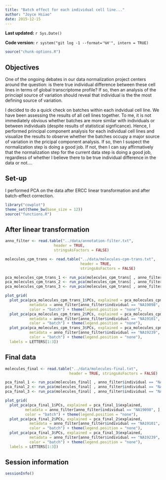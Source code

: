 ```yaml
---
title: "Batch effect for each individual cell line..."
author: "Joyce Hsiao"
date: 2015-12-15
---
```


**Last updated:** `r Sys.Date()`

**Code version:** `r system("git log -1 --format='%H'", intern = TRUE)`

```r
source("chunk-options.R")
```

## Objectives

One of the ongoing debates in our data normalization project centers around the question: is there true individual difference between these cell lines in terms of global transcriptome profile? If so, then an analysis of the princiapl source of variation should reveal that individual is the the most defining source of variation. 

I decided to do a quick check on batches within each indvidual cell line. We have been assessing the results of all cell lines together. To me, it is not immediately obvious whether batches are more similar with individuals or between individuals (despite results of statistical signficance). Hence, I performed principal component analysis for each individual cell lines and visualize the results to observe whether the batches occupy a major source of variation in the pricipal component analysis. If so, then I suspect the normalization step is doing a good job. If not, then I can say affirmatively that the normalization step for the current data step is doing a good job, regardless of whether I believe there to be true individual difference in the data or not....


## Set-up

I performed PCA on the data after ERCC linear transformation and after batch-effect correction.

```r
library("cowplot")
theme_set(theme_bw(base_size = 12))
source("functions.R")
```


## After linear transformation

```r
anno_filter <- read.table("../data/annotation-filter.txt", 
                      header = TRUE,
                      stringsAsFactors = FALSE)
```


```r
molecules_cpm_trans <- read.table("../data/molecules-cpm-trans.txt",
                                  header = TRUE,
                                  stringsAsFactors = FALSE)
```


```r
pca_molecules_cpm_trans_1 <- run_pca(molecules_cpm_trans[ , anno_filter$individual == "NA19098"])
pca_molecules_cpm_trans_2 <- run_pca(molecules_cpm_trans[ , anno_filter$individual == "NA19101"])
pca_molecules_cpm_trans_3 <- run_pca(molecules_cpm_trans[ , anno_filter$individual == "NA19239"])

plot_grid(
  plot_pca(pca_molecules_cpm_trans_1$PCs, explained = pca_molecules_cpm_trans_1$explained,
           metadata = anno_filter[anno_filter$individual == "NA19098", ],
           color = "batch") + theme(legend.position = "none"),
  plot_pca(pca_molecules_cpm_trans_2$PCs, explained = pca_molecules_cpm_trans_2$explained,
           metadata = anno_filter[anno_filter$individual == "NA19101", ],
           color = "batch") + theme(legend.position = "none"),
  plot_pca(pca_molecules_cpm_trans_3$PCs, explained = pca_molecules_cpm_trans_3$explained,
           metadata = anno_filter[anno_filter$individual == "NA19239", ],
           color = "batch") + theme(legend.position = "none"),
  labels = LETTERS[1:3])
```

## Final data

```r
molecules_final <- read.table("../data/molecules-final.txt", 
                             header = TRUE, stringsAsFactors = FALSE)
```

```r
pca_final_1 <- run_pca(molecules_final[ , anno_filter$individual == "NA19098"])
pca_final_2 <- run_pca(molecules_final[ , anno_filter$individual == "NA19101"])
pca_final_3 <- run_pca(molecules_final[ , anno_filter$individual == "NA19239"])

plot_grid(
  plot_pca(pca_final_1$PCs, explained = pca_final_1$explained,
         metadata = anno_filter[anno_filter$individual == "NA19098", ],
         color = "batch") + theme(legend.position = "none"),
  plot_pca(pca_final_2$PCs, explained = pca_final_2$explained,
           metadata = anno_filter[anno_filter$individual == "NA19101", ],
           color = "batch") + theme(legend.position = "none"),
  plot_pca(pca_final_3$PCs, explained = pca_final_3$explained,
           metadata = anno_filter[anno_filter$individual == "NA19239", ],
           color = "batch") + theme(legend.position = "none"),
  labels = LETTERS[1:3])
```




  
## Session information

```r
sessionInfo()
```

